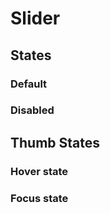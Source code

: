

<Meta of={SliderStories} />

# Slider

## States

### Default

<Canvas of={SliderStories.Primary} />

### Disabled 

<Canvas of={SliderStories.Disabled} />


## Thumb States

### Hover state

<Canvas of={SliderStories.ThumbHover} />

### Focus state

<Canvas of={SliderStories.ThumbFocus} />
